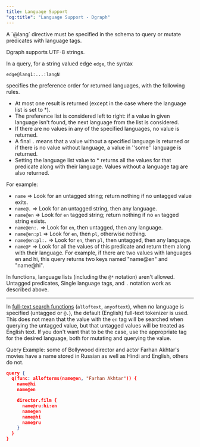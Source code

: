 ```yaml
---
title: Language Support
"og:title": "Language Support - Dgraph"
---
```



<DgraphWIP />

<Note>
  A `@lang` directive must be specified in the schema to query or mutate
  predicates with language tags.
</Note>

Dgraph supports UTF-8 strings.

In a query, for a string valued edge `edge`, the syntax

```dql
edge@lang1:...:langN
```

specifies the preference order for returned languages, with the following rules.

- At most one result is returned (except in the case where the language list is
  set to \*).
- The preference list is considered left to right: if a value in given language
  isn't found, the next language from the list is considered.
- If there are no values in any of the specified languages, no value is
  returned.
- A final `.` means that a value without a specified language is returned or if
  there is no value without language, a value in ''some'' language is returned.
- Setting the language list value to \* returns all the values for that
  predicate along with their language. Values without a language tag are also
  returned.

For example:

- `name` => Look for an untagged string; return nothing if no untagged value
  exits.
- `name@.` => Look for an untagged string, then any language.
- `name@en` => Look for `en` tagged string; return nothing if no `en` tagged
  string exists.
- `name@en:.` => Look for `en`, then untagged, then any language.
- `name@en:pl` => Look for `en`, then `pl`, otherwise nothing.
- `name@en:pl:.` => Look for `en`, then `pl`, then untagged, then any language.
- `name@*` => Look for all the values of this predicate and return them along
  with their language. For example, if there are two values with languages en
  and hi, this query returns two keys named "name@en" and "name@hi".

<Note>

In functions, language lists (including the `@*` notation) aren't allowed.
Untagged predicates, Single language tags, and `.` notation work as described
above.

---

In [full-text search functions](./functions#full-text-search) (`alloftext`,
`anyoftext`), when no language is specified (untagged or `@.`), the default
(English) full-text tokenizer is used. This does not mean that the value with
the `en` tag will be searched when querying the untagged value, but that
untagged values will be treated as English text. If you don't want that to be
the case, use the appropriate tag for the desired language, both for mutating
and querying the value.

</Note>

Query Example: some of Bollywood director and actor Farhan Akhtar's movies have
a name stored in Russian as well as Hindi and English, others do not.

```json
query {
  q(func: allofterms(name@en, "Farhan Akhtar")) {
    name@hi
    name@en

    director.film {
      name@ru:hi:en
      name@en
      name@hi
      name@ru
    }
  }
}
```

